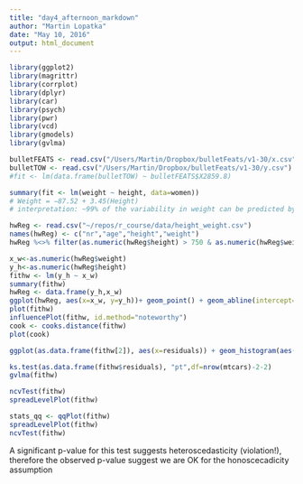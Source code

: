```yaml
---
title: "day4_afternoon_markdown"
author: "Martin Lopatka"
date: "May 10, 2016"
output: html_document
---
```


```r
library(ggplot2)
library(magrittr)
library(corrplot)
library(dplyr)
library(car)
library(psych)
library(pwr)
library(vcd)
library(gmodels)
library(gvlma)
```

```r
bulletFEATS <- read.csv("/Users/Martin/Dropbox/bulletFeats/v1-30/x.csv")
bulletTOW <- read.csv("/Users/Martin/Dropbox/bulletFeats/v1-30/y.csv")
#fit <- lm(data.frame(bulletTOW) ~ bulletFEATS$X2859.8)

```


```r
summary(fit <- lm(weight ~ height, data=women))
# Weight = −87.52 + 3.45(Height)
# interpretation: ~99% of the variability in weight can be predicted by the height.
```

```r
hwReg <- read.csv("~/repos/r_course/data/height_weight.csv")
names(hwReg) <- c("nr","age","height","weight")
hwReg %<>% filter(as.numeric(hwReg$height) > 750 & as.numeric(hwReg$weight) < 450)

x_w<-as.numeric(hwReg$weight)
y_h<-as.numeric(hwReg$height)
fithw <- lm(y_h ~ x_w)
summary(fithw)
hwReg <- data.frame(y_h,x_w)
ggplot(hwReg, aes(x=x_w, y=y_h))+ geom_point() + geom_abline(intercept=840.25133, slope=1.99293)
plot(fithw)
influencePlot(fithw, id.method="noteworthy")
cook <- cooks.distance(fithw)
plot(cook)
```

```r
ggplot(as.data.frame(fithw[2]), aes(x=residuals)) + geom_histogram(aes(y=..density..), binwidth=5, color = "black", fill = "goldenrod")

ks.test(as.data.frame(fithw$residuals), "pt",df=nrow(mtcars)-2-2) 
gvlma(fithw)

ncvTest(fithw)
spreadLevelPlot(fithw)
```

```r
stats_qq <- qqPlot(fithw)
spreadLevelPlot(fithw)
ncvTest(fithw)
```
A significant p-value for this test suggests heteroscedasticity (violation!), therefore the observed p-value suggest we are OK for the honoscecadicity assumption

```r


```


